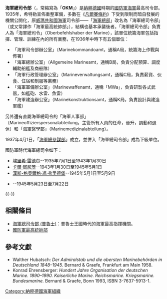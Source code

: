 {{noteTA
|T =  zh-cn:德国国防军海军总司令部; zh-sg:德国国防军海军总司令部; zh-hk:德國國防軍海軍總司令部; zh-mo:德國國防軍海軍總司令部; zh-tw:海軍總司令部 (德國國防軍);
|1 =  zh-cn:国防军总司令部; zh-sg:国防军总司令部; zh-hk:國防軍總司令部; zh-mo:國防軍總司令部; zh-tw:國防軍最高統帥部;
}}
{{Infobox Government agency
|agency_name     = 海軍總司令部<br>Oberkommando der Marine
|seal            = Kriegsmarine OF10-Grossadmiral 1945.svg
|seal_width      = 150px
|seal_caption    = 海軍總司令旗
|formed          = 1935年1月11日
|preceding1      = [[海軍總部_(德國)|海軍總部]]
|dissolved       = 1945年6月22日
|jurisdiction    = {{flagicon|Nazi Germany}} [[納粹德國|納粹德國]]
|headquarters    = [[柏林|柏林]][[蒂爾加滕|蒂爾加滕]]{{link-en|蘭德韋爾運河|Landwehr Canal}}畔「{{link-en|貝殼大廈|Shell-Haus}}」
|employees       = 
|budget          = 
|image           = 
|chief1_name     = 海軍總司令
|parent_agency   = [[國防軍最高統帥部|國防軍最高統帥部]]
|child1_agency   =
|website         = 
}}
'''海軍總司令部'''（{{lang-de|'''Oberkommando der Marine'''}}，常縮寫為「'''OKM'''」）是[[納粹德國|納粹德國]]時期的[[德國國防軍|國防軍]][[納粹德國海軍|海軍]]最高司令部。1935年，希特勒宣佈重整軍備，多數在《[[凡爾賽條約|凡爾賽條約]]》下受到限制而暗自發展的機關公開化，原[[威瑪國家海軍|威瑪共和國海軍]]司令部——「[[海軍總部_(德國)|海軍總部]]」改名為「海軍總司令部」（或又常譯作「海軍最高統帥部」），結構也基本承襲後者。「海軍總司令部」負責人為「海軍總司令」（Oberbefehlshaber der Marine），該單位統籌海軍包括指揮、管理、訓練在內的所有業務，在1936年中時下有五個單位：
*「海軍司令部辦公室」（Marinekommandoamt，通稱A局，統籌海上作戰與佈署）
*「海軍總辦公室」（Allgemeine Marineamt，通稱B局，負責分配預算、調度輔助船艦及商船隊）
*「海軍行政管理辦公室」（Marineverwaltungsamt，通稱C局，負責薪資、伙食、住宿和制服等業務）
*「海軍軍備辦公室」（Marinewaffenamt，通稱「MWa」，負責研製各式武器，如艦砲、水雷、魚雷）
*「海軍建造辦公室」（Marinekonstruktionsamt，通稱K局，負責設計與建造軍艦）
另外還有直屬海軍總司令的「海軍人事部」（Marineoffizierspersonalabteilung，主管所有人員的任命，晉升，調動和退休）和「海軍醫學部」（Marinemedizinalabteilung）。

1937年4月1日，「[[海軍總參謀部_(德國)|海軍總參謀部]]」成立，並併入「海軍總司令部」成為下級單位。

國防軍時代海軍總司令如下：

*[[埃里希·雷德尔|埃里希·雷德尔]]--1935年7月1日至1943年1月30日
*[[卡爾·鄧尼茨|卡爾·鄧尼茨]]--1943年1月30日至1945年5月1日
*[[漢斯-格奧爾格·馮·弗里德堡|漢斯-格奧爾格·馮·弗里德堡]]--1945年5月1日至5月9日
*{{Link-en|瓦爾特·瓦瑟洽|Walter Warzecha}}--1945年5月23日至7月22日
{{-}}

==相關條目==
*[[海軍總司令部_(普魯士)|海軍總司令部 (普魯士)]]：普魯士王國時代的海軍最高指揮機關。
*[[國防軍最高統帥部|國防軍最高統帥部]]
==參考文獻==
{{refbegin}}
* Walther Hubatsch: ''Der Admiralstab und die obersten Marinebehörden in Deutschland 1848–1945.'' Bernard & Graefe, Frankfurt am Main 1958.
* Konrad Ehrensberger: ''Hundert Jahre Organisation der deutschen Marine. 1890–1990. Kaiserliche Marine. Reichsmarine. Kriegsmarine. Bundesmarine.'' Bernard & Graefe, Bonn 1993, ISBN 3-7637-5913-1.
{{refend}}
{{納粹德國海軍組織}}
{{德國海軍最高指揮機關}}
[[Category:納粹德國海軍組織|Category:納粹德國海軍組織]]